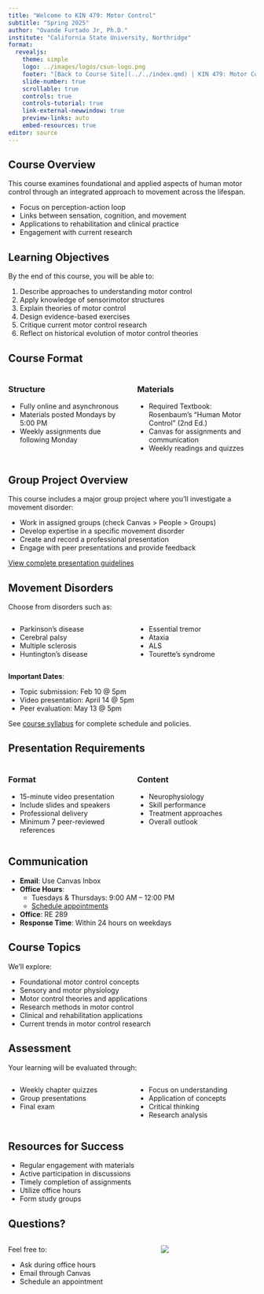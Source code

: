 ```yaml
---
title: "Welcome to KIN 479: Motor Control"
subtitle: "Spring 2025"
author: "Ovande Furtado Jr, Ph.D."
institute: "California State University, Northridge"
format:
  revealjs:
    theme: simple
    logo: ../images/logos/csun-logo.png
    footer: "[Back to Course Site](../../index.qmd) | KIN 479: Motor Control | Spring 2025"
    slide-number: true
    scrollable: true
    controls: true
    controls-tutorial: true
    link-external-newwindow: true
    preview-links: auto
    embed-resources: true
editor: source
---
```


## Course Overview

This course examines foundational and applied aspects of human motor control through an integrated approach to movement across the lifespan.

::: {.incremental}
- Focus on perception-action loop
- Links between sensation, cognition, and movement
- Applications to rehabilitation and clinical practice
- Engagement with current research
:::

## Learning Objectives

By the end of this course, you will be able to:

::: {.incremental}
1. Describe approaches to understanding motor control
2. Apply knowledge of sensorimotor structures
3. Explain theories of motor control
4. Design evidence-based exercises
5. Critique current motor control research
6. Reflect on historical evolution of motor control theories
:::

## Course Format

::: {.columns}
::: {.column width="50%"}
### Structure
- Fully online and asynchronous
- Materials posted Mondays by 5:00 PM
- Weekly assignments due following Monday
:::

::: {.column width="50%"}
### Materials
- Required Textbook: Rosenbaum's "Human Motor Control" (2nd Ed.)
- Canvas for assignments and communication
- Weekly readings and quizzes
:::
:::

## Group Project Overview

This course includes a major group project where you'll investigate a movement disorder:

::: {.incremental}
- Work in assigned groups (check Canvas > People > Groups)
- Develop expertise in a specific movement disorder
- Create and record a professional presentation
- Engage with peer presentations and provide feedback
:::

[View complete presentation guidelines](../../assig-presentation.qmd)

## Movement Disorders

Choose from disorders such as:

::: {.columns}
::: {.column width="50%"}
- Parkinson's disease
- Cerebral palsy
- Multiple sclerosis
- Huntington's disease
:::

::: {.column width="50%"}
- Essential tremor
- Ataxia
- ALS
- Tourette's syndrome
:::
:::

**Important Dates**:

- Topic submission: Feb 10 @ 5pm
- Video presentation: April 14 @ 5pm
- Peer evaluation: May 13 @ 5pm

See [course syllabus](syllabus.qmd) for complete schedule and policies.

## Presentation Requirements

::: {.columns}
::: {.column width="50%"}
### Format
- 15-minute video presentation
- Include slides and speakers
- Professional delivery
- Minimum 7 peer-reviewed references
:::

::: {.column width="50%"}
### Content
- Neurophysiology
- Skill performance
- Treatment approaches
- Overall outlook
:::
:::

## Communication

::: {.incremental}
- **Email**: Use Canvas Inbox
- **Office Hours**: 
    - Tuesdays & Thursdays: 9:00 AM – 12:00 PM
    - [Schedule appointments](https://bit.ly/drfurtado-appointment)
- **Office**: RE 289
- **Response Time**: Within 24 hours on weekdays
:::

## Course Topics

We'll explore:

::: {.incremental}
- Foundational motor control concepts
- Sensory and motor physiology
- Motor control theories and applications
- Research methods in motor control
- Clinical and rehabilitation applications
- Current trends in motor control research
:::

## Assessment

Your learning will be evaluated through:

::: {.columns}
::: {.column width="50%"}
- Weekly chapter quizzes
- Group presentations
- Final exam
:::

::: {.column width="50%"}
- Focus on understanding
- Application of concepts
- Critical thinking
- Research analysis
:::
:::

## Resources for Success

::: {.incremental}
- Regular engagement with materials
- Active participation in discussions
- Timely completion of assignments
- Utilize office hours
- Form study groups
:::

## Questions?

::: {.columns}
::: {.column width="60%"}
Feel free to:

- Ask during office hours
- Email through Canvas
- Schedule an appointment
:::

::: {.column width="40%"}
![](/images/logos/csun-logo.png)
:::
:::
